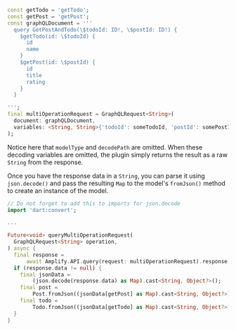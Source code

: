 ```dart
const getTodo = 'getTodo';
const getPost = 'getPost';
const graphQLDocument = '''
  query GetPostAndTodo(\$todoId: ID!, \$postId: ID!) {
    $getTodo(id: \$todoId) {
      id
      name
    }
    $getPost(id: \$postId) {
      id
      title
      rating
    }
  }

''';
final multiOperationRequest = GraphQLRequest<String>(
  document: graphQLDocument,
  variables: <String, String>{'todoId': someTodoId, 'postId': somePostId},
);
```
Notice here that `modelType` and `decodePath` are omitted. When these decoding variables are omitted, the plugin simply returns the result as a raw `String` from the response.

Once you have the response data in a `String`, you can parse it using `json.decode()` and pass the resulting `Map` to the model's `fromJson()` method to create an instance of the model.

```dart
// Do not forget to add this to imports for json.decode
import 'dart:convert';

...

Future<void> queryMultiOperationRequest(
  GraphQLRequest<String> operation,
) async {
  final response =
      await Amplify.API.query(request: multiOperationRequest).response;
  if (response.data != null) {
    final jsonData =
        (json.decode(response.data) as Map).cast<String, Object?>();
    final post =
        Post.fromJson((jsonData[getPost] as Map).cast<String, Object?>);
    final todo =
        Todo.fromJson((jsonData[getTodo] as Map).cast<String, Object?>);
  }
}
```

